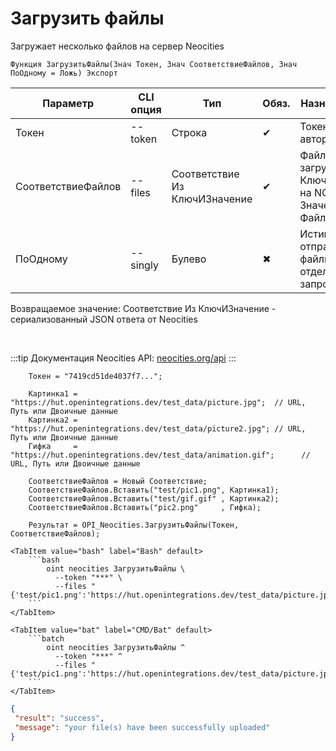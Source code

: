 ﻿---
sidebar_position: 2
description: Загрузить файлы и другие функции для работы с Neocities в Открытом пакете интеграций - бесплатной open-source библиотеке интеграций для 1С:Предприятие 8, OneScript и CLI
keywords: [1C, 1С, 1С:Предприятие, 1С:Предприятие 8.3, API, Интеграция, Сервисы, Обмен, OneScript, CLI, Neocities]
---


# Загрузить файлы
 Загружает несколько файлов на сервер Neocities



`Функция ЗагрузитьФайлы(Знач Токен, Знач СоответствиеФайлов, Знач ПоОдному = Ложь) Экспорт`

  | Параметр | CLI опция | Тип | Обяз. | Назначение |
  |-|-|-|-|-|
  | Токен | --token | Строка | &#x2714; | Токен авторизации |
  | СоответствиеФайлов | --files | Соответствие Из КлючИЗначение | &#x2714; | Файлы для загрузки: Ключ > путь на NC, Значение > Файл |
  | ПоОдному | --singly | Булево | &#x2716; | Истина > отправляет файлы отдельными запросами |

  
  Возвращаемое значение:   Соответствие Из КлючИЗначение - сериализованный JSON ответа от Neocities

<br/>

:::tip
Документация Neocities API: [neocities.org/api](https://neocities.org/api)
:::
<br/>



```bsl title="Пример использования для 1С:Предприятие/OneScript"
    Токен = "7419cd51de4037f7...";

    Картинка1 = "https://hut.openintegrations.dev/test_data/picture.jpg";  // URL, Путь или Двоичные данные
    Картинка2 = "https://hut.openintegrations.dev/test_data/picture2.jpg"; // URL, Путь или Двоичные данные
    Гифка     = "https://hut.openintegrations.dev/test_data/animation.gif";      // URL, Путь или Двоичные данные

    СоответствиеФайлов = Новый Соответствие;
    СоответствиеФайлов.Вставить("test/pic1.png", Картинка1);
    СоответствиеФайлов.Вставить("test/gif.gif" , Картинка2);
    СоответствиеФайлов.Вставить("pic2.png"     , Гифка);

    Результат = OPI_Neocities.ЗагрузитьФайлы(Токен, СоответствиеФайлов);
```
    

 <Tabs>
  
    <TabItem value="bash" label="Bash" default>
        ```bash
            oint neocities ЗагрузитьФайлы \
              --token "***" \
              --files "{'test/pic1.png':'https://hut.openintegrations.dev/test_data/picture.jpg','test/gif.gif':'https://hut.openintegrations.dev/test_data/picture2.jpg','pic2.png':'https://hut.openintegrations.dev/test_data/animation.gif'}"
        ```
    </TabItem>
  
    <TabItem value="bat" label="CMD/Bat" default>
        ```batch
            oint neocities ЗагрузитьФайлы ^
              --token "***" ^
              --files "{'test/pic1.png':'https://hut.openintegrations.dev/test_data/picture.jpg','test/gif.gif':'https://hut.openintegrations.dev/test_data/picture2.jpg','pic2.png':'https://hut.openintegrations.dev/test_data/animation.gif'}"
        ```
    </TabItem>
</Tabs>


```json title="Результат"
{
 "result": "success",
 "message": "your file(s) have been successfully uploaded"
}
```
